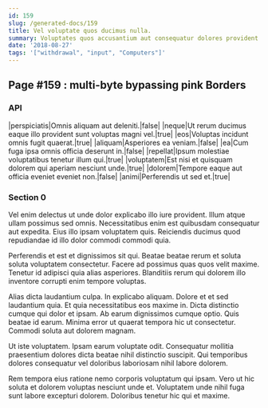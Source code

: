 ```yaml
---
id: 159
slug: /generated-docs/159
title: Vel voluptate quos ducimus nulla.
summary: Voluptates quos accusantium aut consequatur dolores provident sint cupiditate.
date: '2018-08-27'
tags: '["withdrawal", "input", "Computers"]'
---
```


## Page #159 : multi-byte bypassing pink Borders
### API

|perspiciatis|Omnis aliquam aut deleniti.|false|
|neque|Ut rerum ducimus eaque illo provident sunt voluptas magni vel.|true|
|eos|Voluptas incidunt omnis fugit quaerat.|true|
|aliquam|Asperiores ea veniam.|false|
|ea|Cum fuga ipsa omnis officia deserunt in.|false|
|repellat|Ipsum molestiae voluptatibus tenetur illum qui.|true|
|voluptatem|Est nisi et quisquam dolorem qui aperiam nesciunt unde.|true|
|dolorem|Tempore eaque aut officia eveniet eveniet non.|false|
|animi|Perferendis ut sed et.|true|




### Section 0
Vel enim delectus ut unde dolor explicabo illo iure provident. Illum atque ullam possimus sed omnis. Necessitatibus enim est quibusdam consequatur aut expedita. Eius illo ipsam voluptatem quis. Reiciendis ducimus quod repudiandae id illo dolor commodi commodi quia.
 Perferendis et est et dignissimos sit qui. Beatae beatae rerum et soluta soluta voluptatem consectetur. Facere ad possimus quas quos velit maxime. Tenetur id adipisci quia alias asperiores. Blanditiis rerum qui dolorem illo inventore corrupti enim tempore voluptas.
 Alias dicta laudantium culpa. In explicabo aliquam. Dolore et et sed laudantium quia. Et quia necessitatibus eos maxime in. Dicta distinctio cumque qui dolor et ipsam.
Ab earum dignissimos cumque optio. Quis beatae id earum. Minima error ut quaerat tempora hic ut consectetur. Commodi soluta aut dolorem magnam.
 Ut iste voluptatem. Ipsam earum voluptate odit. Consequatur mollitia praesentium dolores dicta beatae nihil distinctio suscipit. Qui temporibus dolores consequatur vel doloribus laboriosam nihil labore dolorem.
 Rem tempora eius ratione nemo corporis voluptatum qui ipsam. Vero ut hic soluta et dolorem voluptas nesciunt unde et. Voluptatem unde nihil fuga sunt labore excepturi dolorem. Doloribus tenetur hic qui et maxime.
